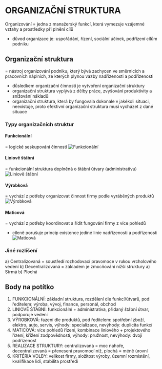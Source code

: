 # ORGANIZAČNÍ STRUKTURA

Organizování
= jedna z manažerský funkcí, která vymezuje vzájemné vztahy a prostředky při plnění cílů
- důvod organizace je: uspořádání, řízení, sociální účinek, podřízení cílům podniku

## Organizační struktura
= nástroj organizování podniku, který bývá zachycen ve směrnicích a pracovních náplních,
ze kterých plynou vazby nadřízenosti a podřízenosti
- důsledkem organizační činnosti je vytvoření organizační struktury
- organizační struktura vyplývá z dělby práce, zvyšování produktivity a snižování nákladů
- organizační struktura, která by fungovala dokonale v jakékoli situaci, neexistuje, proto
efektivní organizační struktura musí vycházet z dané situace

### Typy organizačních struktur
#### Funkcionální
= logické seskupování činností
![Funkcionální](/exam/management/04/funkcionalni.png)

#### Liniově štábní
= funkcionální struktura doplněná o štábní útvary (administrativu)
![Liniově štábní](/exam/management/04/liniove-stabni.png)

#### Výrobková
= vychází z potřeby organizovat činnost firmy podle vyráběných produktů
![Výrobková](/exam/management/04/vyrobkova.png)

#### Maticová
= vychází z potřeby koordinovat a řídit fungování firmy z více pohledů
- cíleně porušuje princip existence jediné linie nadřízenosti a podřízenosti
![Maticová](/exam/management/04/maticova.png)

### Jiné rozlišení
a) Centralizovaná = soustředí rozhodovací pravomoce v rukou vrcholového vedení
b) Decentralizovaná = základem je zmocňování nižší struktury
a) Strmá b) Plochá

## Body na potítko

1. FUNKCIONÁLNÍ: základní struktura, rozdělení dle funkcí/útvarů, pod ředitelem: výroba, vývoj, finance, personál, obchod
2. LINIOVĚ ŠTÁBNÍ: funkcionální + administrativa, přidaný štábní útvar, podporuje vedení
3. VÝROBKOVÁ: řazení dle produktů, pod ředitelem: spotřební zboží, elektro, auto, servis, výhody: specializace, nevýhody: duplicita funkcí
4. MATICOVÁ: více pohledů řízení, kombinace liniového + projektového řízení, křížení zodpovědností, výhody: pružnost, nevýhody: dvojí podřízenost
5. REALIZACE STRUKTURY: centralizovaná = moc nahoře, decentralizovaná = přenesení pravomocí níž, plochá = méně úrovní
6. KRITÉRIA VOLBY: velikost firmy, složitost výroby, územní rozmístění, kvalifikace lidí, stabilita prostředí